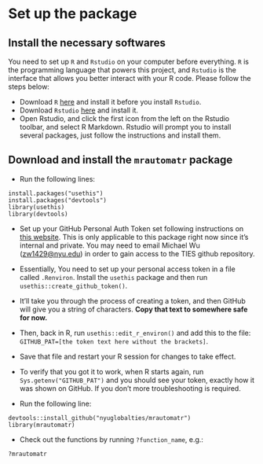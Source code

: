 # Set up the package

## Install the necessary softwares

You need to set up `R` and `Rstudio` on your computer before everything. `R` is the programming language that powers this project, and `Rstudio` is the interface that allows you better interact with your R code. Please follow the steps below:

-   Download `R` [here](https://cran.r-project.org/mirrors.html) and install it before you install `Rstudio`.
-   Download `Rstudio` [here](https://rstudio.com/products/rstudio/download/#download) and install it.
-   Open Rstudio, and click the first icon from the left on the Rstudio toolbar, and select R Markdown. Rstudio will prompt you to install several packages, just follow the instructions and install them.

## Download and install the `mrautomatr` package

-   Run the following lines:

```{=html}
<!-- -->
```
    install.packages("usethis")
    install.packages("devtools")
    library(usethis)
    library(devtools)

-   Set up your GitHub Personal Auth Token set following instructions on [this website](https://usethis.r-lib.org/reference/browse_github_pat.html). This is only applicable to this package right now since it's internal and private. You may need to email Michael Wu ([zw1429\@nyu.edu](mailto:zw1429@nyu.edu){.email}) in order to gain access to the TIES github repository.

  - Essentially, You need to set up your personal access token in a file called `.Renviron`.  Install the `usethis` package and then run `usethis::create_github_token()`.
  
  - It’ll take you through the process of creating a token, and then GitHub will give you a string of characters. **Copy that text to somewhere safe for now.**
  
  - Then, back in R, run `usethis::edit_r_environ()` and add this to the file: `GITHUB_PAT=[the token text here without the brackets]`.

  - Save that file and restart your R session for changes to take effect.
  
  - To verify that you got it to work, when R starts again, run `Sys.getenv("GITHUB_PAT")` and you should see your token, exactly how it was shown on GitHub. If you don’t more troubleshooting is required.
  
-   Run the following line:

```{=html}
<!-- -->
```
    devtools::install_github("nyuglobalties/mrautomatr")
    library(mrautomatr)

-   Check out the functions by running `?function_name`, e.g.:

```{=html}
<!-- -->
```
    ?mrautomatr
